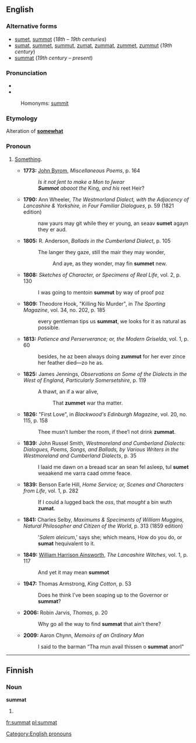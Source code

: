 ==English==

===Alternative forms===
* [[sumet]], [[summot]] (''18th – 19th centuries'')
* [[sumat]], [[summet]], [[summut]], [[zumat]], [[zummat]], [[zummet]], [[zummut]] (''19th century'')
* [[summat]] (''19th century – present'')

===Pronunciation===
* {{IPA|/ˈsʌmət/}}
* {{IPA|/ˈzʌmət/}}
: Homonyms: [[summit]] {{qualifier|in some dialects}}

===Etymology===
Alteration of '''[[somewhat]]'''

===Pronoun===
{{en-pron}}

# {{context|British|regional|lang=en}} [[something|Something]].
#* '''1773:''' [[w:John Byrom|John Byrom]], ''Miscellaneous Poems'', p. 164
#*: ''Is it not ſent to make a Mon to ſwear''
#*: '''''Summot''' abaoot the'' King, ''and his'' reet Heir?
#* '''1790:''' Ann Wheeler, ''The Westmorland Dialect, with the Adjacency of Lancashire & Yorkshire, in Four Familiar Dialogues'', p. 59 (1821 edition)
#*: naw yaurs may git while they er young, an seaav '''sumet''' agayn they er aud.
#* '''1805:''' R. Anderson, ''Ballads in the Cumberland Dialect'', p. 105
#*: The langer they gaze, still the mair they may wonder,
#*:: And aye, as they wonder, may fin '''summet''' new.
#* '''1808:''' ''Sketches of Character, or Specimens of Real Life'', vol. 2, p. 130
#*: I was going to mentoin '''summut''' by way of proof poz
#* '''1809:''' Theodore Hook, "Killing No Murder", in ''The Sporting Magazine'', vol. 34, no. 202, p. 185
#*: every gentleman tips us '''summat''', we looks for it as natural as possible.
#* '''1813:''' ''Patience and Perserverance; or, the Modern Griselda'', vol. 1, p. 60
#*: besides, he az been always doing '''zummut''' for her ever zince her feather died—zo he as.
#* '''1825:''' James Jennings, ''Observations on Some of the Dialects in the West of England, Particularly Somersetshire'', p. 119
#*: A thawt, an if a war alive,
#*:: That '''zummet''' war tha matter.
#* '''1826:''' "First Love", in ''Blackwood's Edinburgh Magazine'', vol. 20, no. 115, p. 158
#*: Thee musn’t lumber the room, if thee’l not drink '''zummat'''.
#* '''1839:''' John Russel Smith, ''Westmoreland and Cumberland Dialects: Dialogues, Poems, Songs, and Ballads, by Various Writers in the Westmoreland and Cumberland Dialects'', p. 35
#*: I laaid me dawn on a breaad scar an sean fel asleep, tul '''sumet''' weaakend me varra caad omme feace.
#* '''1839:''' Benson Earle Hill, ''Home Service; or, Scenes and Characters from Life'', vol. 1, p. 282
#*: If I could a lugged back the ''oss'', that ''mought'' a bin wuth '''zumat'''.
#* '''1841:''' Charles Selby, ''Maximums & Speciments of William Muggins, Natural Philosopher and Citizen of the World'', p. 313 (1859 edition)
#*:‛''Salem aleicum'',’ says she; which means, How do you do, or '''sumat''' hequivalent to it.
#* '''1849:''' [[w:William Harrison Ainsworth|William Harrison Ainsworth]], ''The Lancashire Witches'', vol. 1, p. 117
#*: And yet it may mean '''summot'''
#* '''1947:''' Thomas Armstrong, ''King Cotton'', p. 53
#*: Does he think I’ve been soaping up to the Governor or '''summat'''?
#* '''2006:''' Robin Jarvis, ''Thomas'', p. 20
#*: Why go all the way to find '''summat''' that ain’t there?
#* '''2009:''' Aaron Chynn, ''Memoirs of an Ordinary Man''
#*: I said to the barman “Tha mun avail thissen o '''summat''' anorl”

[[Category:English pronouns]]

----

==Finnish==

===Noun===
'''summat'''

# {{plural of|summa|lang=fi}}

[[fr:summat]]
[[pl:summat]]